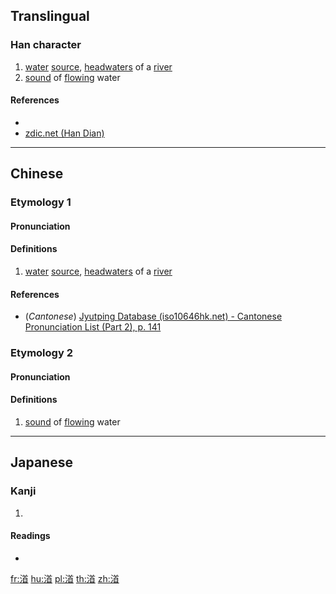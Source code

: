 {{character info/new}}
==Translingual==

===Han character===
{{Han char|rn=85|rad=水|as=09|sn=12|four=|canj=ETHU|ids=⿰氵首}}

# [[water]] [[source]], [[headwaters]] of a [[river]]
# [[sound]] of [[flow]]ing water

====References====
* {{Han ref|kx=0633.460|dkj=17762|dj=1040.050|hdz=31686.050|uh=6E1E|ud=28190}}
* [http://www.zdic.net/z/1d/js/6E1E.htm zdic.net (Han Dian)]

----

==Chinese==
{{zh-forms}}

===Etymology 1===
====Pronunciation====
{{zh-pron
|m=qiú
|c=cau4
|mc=
|oc=
|ma=
|cat=n
}}

====Definitions====
{{zh-hanzi}}

# [[water]] [[source]], [[headwaters]] of a [[river]]

====References====
* (''Cantonese'') [http://www.iso10646hk.net/jp/document/download.jsp Jyutping Database (iso10646hk.net) - Cantonese Pronunciation List (Part 2), p. 141]

===Etymology 2===
====Pronunciation====
{{zh-pron
|m=wù
|c=
|ma=
|cat=n
}}

====Definitions====
{{zh-hanzi}}

# [[sound]] of [[flow]]ing water

----

==Japanese==

===Kanji===
{{ja-kanji|grade=|rs=水09}}

# {{defn|lang=ja|sort=水09}}

====Readings====
* {{ja-readings|on=[[しゅう]] (shū), [[じゅ]] (ju)|kun=[[みなもと]] (minamoto)}}

[[fr:渞]]
[[hu:渞]]
[[pl:渞]]
[[th:渞]]
[[zh:渞]]